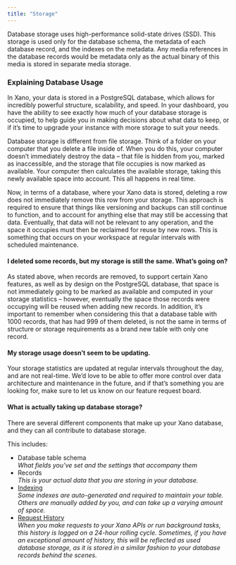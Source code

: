 ```yaml
---
title: "Storage"
---
```


<Info>
Database storage uses high-performance solid-state drives (SSD). This storage is used only for the database schema, the metadata of each database record, and the indexes on the metadata. Any media references in the database records would be metadata only as the actual binary of this media is stored in separate media storage.

</Info>

### Explaining Database Usage

In Xano, your data is stored in a PostgreSQL database, which allows for incredibly powerful structure, scalability, and speed. In your dashboard, you have the ability to see exactly how much of your database storage is occupied, to help guide you in making decisions about what data to keep, or if it’s time to upgrade your instance with more storage to suit your needs.

Database storage is different from file storage. Think of a folder on your computer that you delete a file inside of. When you do this, your computer doesn’t immediately destroy the data – that file is hidden from you, marked as inaccessible, and the storage that file occupies is now marked as available. Your computer then calculates the available storage, taking this newly available space into account. This all happens in real time.

Now, in terms of a database, where your Xano data is stored, deleting a row does not immediately remove this row from your storage. This approach is required to ensure that things like versioning and backups can still continue to function, and to account for anything else that may still be accessing that data. Eventually, that data will not be relevant to any operation, and the space it occupies must then be reclaimed for reuse by new rows. This is something that occurs on your workspace at regular intervals with scheduled maintenance.

#### I deleted some records, but my storage is still the same. What’s going on?

As stated above, when records are removed, to support certain Xano features, as well as by design on the PostgreSQL database, that space is not immediately going to be marked as available and computed in your storage statistics – however, eventually the space those records were occupying will be reused when adding new records. In addition, it’s important to remember when considering this that a database table with 1000 records, that has had 999 of them deleted, is not the same in terms of structure or storage requirements as a brand new table with only one record.

#### My storage usage doesn’t seem to be updating.

Your storage statistics are updated at regular intervals throughout the day, and are not real-time. We’d love to be able to offer more control over data architecture and maintenance in the future, and if that’s something you are looking for, make sure to let us know on our feature request board.

#### What is actually taking up database storage?

There are several different components that make up your Xano database, and they can all contribute to database storage.

This includes:

* Database table schema<br/>*What fields you've set and the settings that accompany them*
* Records<br/>*This is your actual data that you are storing in your database.*
* [Indexing](/the-database/database-performance-and-maintenance/indexing)<br/>*Some indexes are auto-generated and required to maintain your table. Others are manually added by you, and can take up a varying amount of space.*
* [Request History](/maintenance-monitoring-and-logging/request-history)<br/>*When you make requests to your Xano APIs or run background tasks, this history is logged on a 24-hour rolling cycle. Sometimes, if you have an exceptional amount of history, this will be reflected as used database storage, as it is stored in a similar fashion to your database records behind the scenes.*